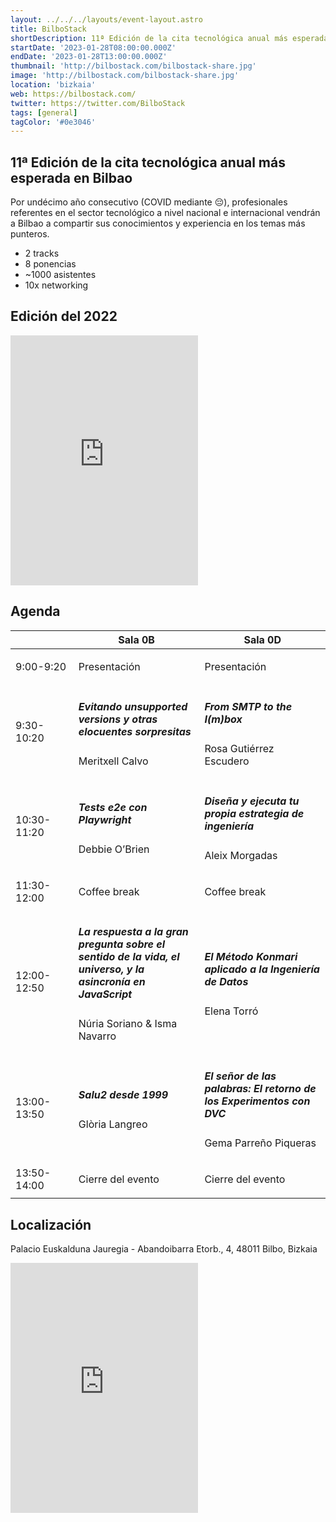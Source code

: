 ```yaml
---
layout: ../../../layouts/event-layout.astro
title: BilboStack
shortDescription: 11ª Edición de la cita tecnológica anual más esperada en Bilbao. Profesionales referencia del sector tecnológico vendrán a Bilbao a compartir sus conocimientos sobre las diferentes temáticas más relevantes en la actualidad.
startDate: '2023-01-28T08:00:00.000Z'
endDate: '2023-01-28T13:00:00.000Z'
thumbnail: 'http://bilbostack.com/bilbostack-share.jpg'
image: 'http://bilbostack.com/bilbostack-share.jpg'
location: 'bizkaia'
web: https://bilbostack.com/
twitter: https://twitter.com/BilboStack
tags: [general]
tagColor: '#0e3046'
---
```


## 11ª Edición de la cita tecnológica anual más esperada en Bilbao

Por undécimo año consecutivo (COVID mediante 😔), profesionales referentes en el sector tecnológico a nivel nacional e internacional vendrán a Bilbao a compartir sus conocimientos y experiencia en los temas más punteros.

- 2 tracks
- 8 ponencias
- ~1000 asistentes
- 10x networking

## Edición del 2022

<iframe
  className="mt-4 w-full"
  height="400"
  src="https://www.youtube.com/embed/pgq8yIqV-UE"
  title=""
  frameborder="0"
  allow="accelerometer; autoplay; clipboard-write; encrypted-media; gyroscope; picture-in-picture"
  allowfullscreen
></iframe>

## Agenda

<table id="agenda-table" class="table-striped stacktable large-only table">
  <thead>
    <tr>
      <th>&nbsp;</th>
      <th width="40%">Sala 0B</th>
      <th width="40%">Sala 0D</th>
    </tr>
  </thead>
  <tbody>
    <tr>
      <td class="time">9:00-9:20</td>
      <td>
        <p>Presentación</p>
      </td>
      <td>
        <p>Presentación</p>
      </td>
    </tr>
    <tr>
      <td class="time">9:30-10:20</td>
      <td>
        <h5>Evitando unsupported versions y otras elocuentes sorpresitas</h5>
        <p>Meritxell Calvo</p>
      </td>
      <td>
        <h5>From SMTP to the I(m)box</h5>
        <p>Rosa Gutiérrez Escudero</p>
      </td>
    </tr>
    <tr>
      <td class="time">10:30-11:20</td>
      <td>
        <h5>Tests e2e con Playwright</h5>
        <p>Debbie O’Brien</p>
      </td>
      <td>
        <h5>Diseña y ejecuta tu propia estrategia de ingeniería</h5>
        <p>Aleix Morgadas</p>
      </td>
    </tr>
    <tr>
      <td class="time">11:30-12:00</td>
      <td>
        <p>Coffee break</p>
      </td>
      <td>
        <p>Coffee break</p>
      </td>
    </tr>
    <tr>
      <td class="time">12:00-12:50</td>
      <td>
        <h5>La respuesta a la gran pregunta sobre el sentido de la vida, el universo, y la asincronía en JavaScript</h5>
        <p>Núria Soriano &amp; Isma Navarro</p>
      </td>
      <td>
        <h5>El Método Konmari aplicado a la Ingeniería de Datos</h5>
        <p>Elena Torró</p>
      </td>
    </tr>
    <tr>
      <td class="time">13:00-13:50</td>
      <td>
        <h5>Salu2 desde 1999</h5>
        <p>Glòria Langreo</p>
      </td>
      <td>
        <h5>El señor de las palabras: El retorno de los Experimentos con DVC</h5>
        <p>Gema Parreño Piqueras</p>
      </td>
    </tr>
    <tr>
      <td class="time">13:50-14:00</td>
      <td>
        <p>Cierre del evento</p>
      </td>
      <td>
        <p>Cierre del evento</p>
      </td>
    </tr>
  </tbody>
</table>

## Localización

Palacio Euskalduna Jauregia - Abandoibarra Etorb., 4, 48011 Bilbo, Bizkaia

<iframe
  className="mt-4 w-full"
  src="https://www.google.com/maps/embed?pb=!1m18!1m12!1m3!1d2905.255497835498!2d-2.947592084396059!3d43.26702288533392!2m3!1f0!2f0!3f0!3m2!1i1024!2i768!4f13.1!3m3!1m2!1s0x0%3A0x0!2zNDPCsDE2JzAxLjMiTiAywrA1Nic0My41Ilc!5e0!3m2!1ses!2ses!4v1543099024128"
  height="400"
  title="map"
  frameborder="0"
  allowfullscreen="false"
></iframe>
